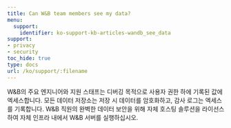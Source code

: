 ---
title: Can W&B team members see my data?
menu:
  support:
    identifier: ko-support-kb-articles-wandb_see_data
support:
- privacy
- security
toc_hide: true
type: docs
url: /ko/support/:filename
---

W&B의 주요 엔지니어와 지원 스태프는 디버깅 목적으로 사용자 권한 하에 기록된 값에 엑세스합니다. 모든 데이터 저장소는 저장 시 데이터를 암호화하고, 감사 로그는 엑세스를 기록합니다. W&B 직원의 완벽한 데이터 보안을 위해 자체 호스팅 솔루션을 라이선스하여 자체 인프라 내에서 W&B 서버를 실행하십시오.
